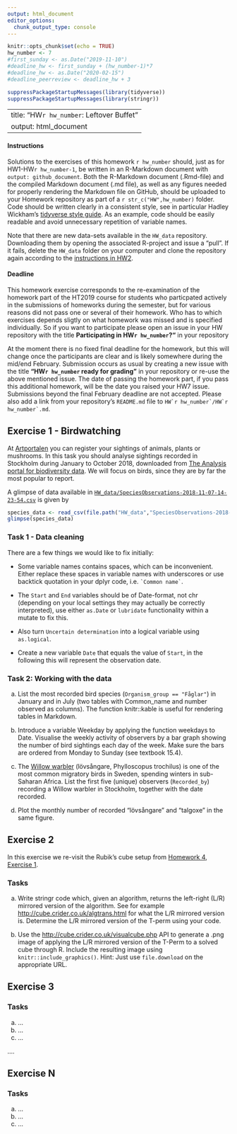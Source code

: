 ```yaml
---
output: html_document
editor_options: 
  chunk_output_type: console
---
```

```r
knitr::opts_chunk$set(echo = TRUE)
hw_number <- 7
#first_sunday <- as.Date("2019-11-10") 
#deadline_hw <- first_sunday + (hw_number-1)*7 
#deadline_hw <- as.Date("2020-02-15")
#deadline_peerreview <- deadline_hw + 3

suppressPackageStartupMessages(library(tidyverse))
suppressPackageStartupMessages(library(stringr))
```
---
title: "HW`r hw_number`: Leftover Buffet"
output: html_document
---

#### Instructions

Solutions to the exercises of this homework `r hw_number` should, just as for HW1-HW`r hw_number-1`, be written in an R-Markdown document with `output: github_document`. Both the R-Markdown document (.Rmd-file) and the compiled Markdown document (.md file), as well as any figures needed for properly rendering the Markdown file on GitHub, should be uploaded to your Homework repository as part of a ``r str_c("HW",hw_number)`` folder. Code should be written clearly in a consistent style, see in particular Hadley Wickham’s [tidyverse style guide](https://style.tidyverse.org/). As an example, code should be easily readable and avoid unnecessary repetition of variable names.

Note that there are new data-sets available in the `HW_data` repository. Downloading them by opening the associated R-project and issue a “pull”. If it fails, delete the `HW_data` folder on your computer and clone the repository again according to the [instructions in HW2](HW2.html).

#### Deadline 

This homework exercise corresponds to the re-examination of the homework part of the HT2019 course for students who particpated actively in the submissions of homeworks during the semester, but for various reasons did not pass one or several of their homework. Who has to which exercises depends sligtly on what homework was missed and is specified individually. So if you want to participate please open an issue in your HW repository with the title  **Participating in HW`r hw_number`?"** in your repository 

At the moment there is no fixed final deadline for the homework, but this will change once the participants are clear and is likely somewhere during the mid/end February. Submission occurs as usual by creating a new issue with the title **"HW`r hw_number` ready for grading"** in your repository or re-use the above mentioned issue. The date of passing the homework part, if you pass this additional homework, will be the date you raised your HW7 issue. Submissions beyond the final February deadline are not accepted. Please also add a link from your repository's `README.md` file to ``HW`r hw_number`/HW`r hw_number`.md``.

## Exercise 1 - Birdwatching

At [Artportalen](https://www.artportalen.se/) you can register your sightings of animals, plants or mushrooms. In this task you should analyse sightings recorded in Stockholm during January to October 2018, downloaded from [The Analysis portal for biodiversity data](https://www.analysisportal.se/). We will focus on birds, since they are by far the most popular to report.

A glimpse of data available in [`HW_data/SpeciesObservations-2018-11-07-14-23-54.csv`](https://github.com/mt5013-ht19/HW_data/blob/master/SpeciesObservations-2018-11-07-14-23-54.csv) is given by
```r
species_data <- read_csv(file.path("HW_data","SpeciesObservations-2018-11-07-14-23-54.csv"))
glimpse(species_data)
```

### Task 1 - Data cleaning

There are a few things we would like to fix initially:

*  Some variable names contains spaces, which can be inconvenient. Either replace these spaces in variable names with underscores or use backtick quotation in your dplyr code, i.e.  `` `Common name` ``.

* The `Start` and `End` variables should be of Date-format, not chr (depending on your local settings they may actually be correctly interpreted), use either `as.Date` or `lubridate` functionality within a mutate to fix this.

* Also turn `Uncertain determination` into a logical variable using `as.logical`.

* Create a new variable `Date` that equals the value of `Start`, in the following this will represent the observation date.

### Task 2: Working with the data

a. List the most recorded bird species (`Organism_group == "Fåglar"`) in January and in July (two tables with Common_name and number observed as columns). The function knitr::kable is useful for rendering tables in Markdown.

b. Introduce a variable Weekday by applying the function weekdays to Date. Visualise the weekly activity of observers by a bar graph showing the number of bird sightings each day of the week. Make sure the bars are ordered from Monday to Sunday (see textbook 15.4).

c. The [Willow warbler](https://en.wikipedia.org/wiki/Willow_warbler) (lövsångare, Phylloscopus trochilus) is one of the most common migratory birds in Sweden, spending winters in sub-Saharan Africa. List the first five (unique) observers (`Recorded_by`) recording a Willow warbler in Stockholm, together with the date recorded.

d.  Plot the monthly number of recorded "lövsångare" and "talgoxe" in the same figure.

## Exercise 2

In this exercise we re-visit the Rubik's cube setup from [Homework 4, Exercise 1]( HW4.html).

### Tasks

a. Write stringr code which, given an algorithm, returns the left-right (L/R) mirrored version of the algorithm. See for example [http://cube.crider.co.uk/algtrans.html](http://cube.crider.co.uk/algtrans.html) for what the L/R mirrored version is. Determine the L/R mirrored version of the T-perm using your code.
 
b. Use the [http://cube.crider.co.uk/visualcube.php](http://cube.crider.co.uk/visualcube.php) API to generate a .png image of applying the L/R mirrored version of the T-Perm to a solved cube through R. Include the resulting image using `knitr::include_graphics()`. Hint: Just use `file.download` on the appropriate URL.

## Exercise 3

### Tasks

a. ...
b. ...
c. ...

....


## Exercise N

### Tasks

a. ...
b. ...
c. ...